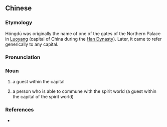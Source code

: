 {{also|鸿都客}}
==Chinese==
{{zh-forms|s=鸿都客|type=21}}

===Etymology===
Hóngdū was originally the name of one of the gates of the Northern Palace in [[Luoyang]] (capital of China during the [[w:Han Dynasty|Han Dynasty]]). Later, it came to refer generically to any capital.

===Pronunciation===
{{zh-pron
|m=Hóngdūkè
|cat=n
}}

===Noun===
{{zh-noun}}

# {{lb|zh|archaic}} a guest within the capital
# {{lb|zh|archaic}} a person who is able to commune with the spirit world (a guest within the capital of the spirit world)

===References===
* {{cite-web
|url=http://www.yntvu.edu.cn/gdwx/page/shownews.asp?id=160
|title=Selected Readings in Ancient Chinese literature: [[s:Song of Everlasting Regret|Song of Everlasting Regret]], note 26
|work=Yunnan Radio & TV University
|language=Mandarin
|accessdate=2009-05-31}}